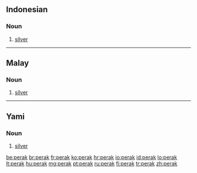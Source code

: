 ==Indonesian==

===Noun===
{{head|id|noun}}

# [[silver]]

----

==Malay==

===Noun===
{{head|ms|noun}}

# [[silver]]

----

==Yami==

===Noun===
{{head|tao|noun}}

# [[silver]]

[[be:perak]]
[[br:perak]]
[[fr:perak]]
[[ko:perak]]
[[hr:perak]]
[[io:perak]]
[[id:perak]]
[[lo:perak]]
[[lt:perak]]
[[hu:perak]]
[[mg:perak]]
[[pt:perak]]
[[ru:perak]]
[[fi:perak]]
[[tr:perak]]
[[zh:perak]]